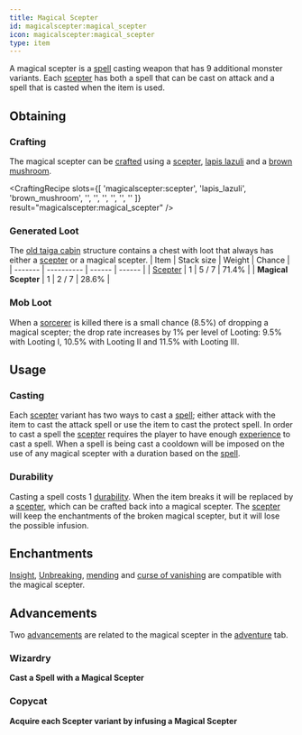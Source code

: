 ```yaml
---
title: Magical Scepter
id: magicalscepter:magical_scepter
icon: magicalscepter:magical_scepter
type: item
---
```


A magical scepter is a [spell](../spells/spells) casting weapon that has 9 additional monster variants. 
Each [scepter](../scepters/scepters) has both a spell that can be cast on attack and a spell that is casted when the item is used.


## Obtaining

### Crafting

The magical scepter can be [crafted](https://minecraft.wiki/w/Crafting) using a [scepter](scepter), [lapis lazuli](https://minecraft.wiki/w/Lapis_Lazuli) and a [brown mushroom](https://minecraft.wiki/w/Brown_Mushroom).

<CraftingRecipe
    slots={[
        'magicalscepter:scepter',
        'lapis_lazuli',
        'brown_mushroom',
        '',
        '',
        '',
        '',
        '',
        ''
    ]}
    result="magicalscepter:magical_scepter"
/>

### Generated Loot

The [old taiga cabin](../structures/old_taiga_cabin) structure contains a chest with loot that always has either a [scepter](scepter) or a magical scepter. 
| Item    | Stack size | Weight | Chance |
| ------- | ---------- | ------ | ------ |
| <Asset width={16} height={16} location="magicalscepter:scepter" title="Scepter" /> [Scepter](./scepter) | 1 | 5 / 7 | 71.4% |
| **<Asset width={16} height={16} location="magicalscepter:magical_scepter" title="Magical Scepter" /> Magical Scepter** | 1 | 2 / 7 | 28.6% |

### Mob Loot

When a [sorcerer](../entities/sorcerer) is killed there is a small chance (8.5%) of dropping a magical scepter; 
the drop rate increases by 1% per level of Looting: 9.5% with Looting I, 10.5% with Looting II and 11.5% with Looting III. 


## Usage

### Casting

Each [scepter](../scepters/scepters) variant has two ways to cast a [spell](../spells/spells); 
either attack with the item to cast the attack spell or use the item to cast the protect spell.
In order to cast a spell the [scepter](../scepters/scepters) requires the player to have enough [experience](https://minecraft.wiki/w/Experience) to cast a spell.
When a spell is being cast a cooldown will be imposed on the use of any magical scepter with a duration based on the [spell](../spells/spells).

### Durability

Casting a spell costs 1 [durability](https://minecraft.wiki/w/Durability). 
When the item breaks it will be replaced by a [scepter](scepter), which can be crafted back into a magical scepter. 
The [scepter](scepter) will keep the enchantments of the broken magical scepter, but it will lose the possible infusion.

## Enchantments

[Insight](./insight), [Unbreaking](https://minecraft.wiki/w/Unbreaking), [mending](https://minecraft.wiki/w/Mending) 
and [curse of vanishing](https://minecraft.wiki/w/Curse_of_Vanishing) are compatible with the magical scepter.


## Advancements

Two [advancements](https://minecraft.wiki/w/Advancement) are related to the magical scepter in the [adventure](https://minecraft.wiki/w/Advancement#Adventure) tab.

### Wizardry

<Asset width={52} height={52} location="magicalscepter:wizardry" title="Wizardry Advancement" /> **Cast a Spell with a Magical Scepter**

### Copycat

<Asset width={52} height={52} location="magicalscepter:copycat" title="Copycat Advancement" /> **Acquire each Scepter variant by infusing a Magical Scepter**
